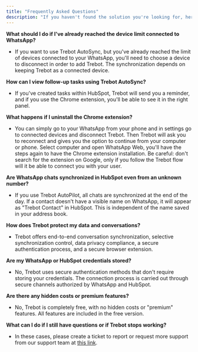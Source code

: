 ```yaml
---
title: "Frequently Asked Questions"
description: "If you haven't found the solution you're looking for, here we share some of the most frequently asked questions and their answers. We hope it's helpful."
---
```


**What should I do if I've already reached the device limit connected to WhatsApp?**

- If you want to use Trebot AutoSync, but you've already reached the limit of devices connected to your WhatsApp, you'll need to choose a device to disconnect in order to add Trebot. The synchronization depends on keeping Trebot as a connected device.

**How can I view follow-up tasks using Trebot AutoSync?**

- If you've created tasks within HubSpot, Trebot will send you a reminder, and if you use the Chrome extension, you'll be able to see it in the right panel.

**What happens if I uninstall the Chrome extension?**

- You can simply go to your WhatsApp from your phone and in settings go to connected devices and disconnect Trebot. Then Trebot will ask you to reconnect and gives you the option to continue from your computer or phone. Select computer and open WhatsApp Web, you'll have the steps again to have the Chrome extension installation. Be careful: don't search for the extension on Google, only if you follow the Trebot flow will it be able to connect you with your user.

**Are WhatsApp chats synchronized in HubSpot even from an unknown number?**

- If you use Trebot AutoPilot, all chats are synchronized at the end of the day. If a contact doesn't have a visible name on WhatsApp, it will appear as "Trebot Contact" in HubSpot. This is independent of the name saved in your address book.

**How does Trebot protect my data and conversations?**

- Trebot offers end-to-end conversation synchronization, selective synchronization control, data privacy compliance, a secure authentication process, and a secure browser extension.

**Are my WhatsApp or HubSpot credentials stored?**

- No, Trebot uses secure authentication methods that don't require storing your credentials. The connection process is carried out through secure channels authorized by WhatsApp and HubSpot.

**Are there any hidden costs or premium features?**

- No, Trebot is completely free, with no hidden costs or "premium" features. All features are included in the free version.

**What can I do if I still have questions or if Trebot stops working?**

- In these cases, please create a ticket to report or request more support from our support team at [this link](https://support-treble.atlassian.net/servicedesk/customer/portal/1/group/16/create/298). 